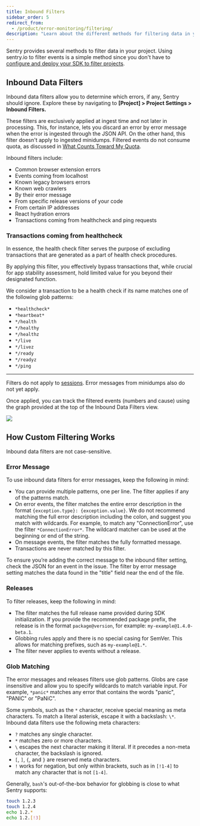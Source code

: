 ```yaml
---
title: Inbound Filters
sidebar_order: 5
redirect_from:
  - /product/error-monitoring/filtering/
description: "Learn about the different methods for filtering data in your project."
---
```


Sentry provides several methods to filter data in your project. Using sentry.io to filter events is a simple method since you don't have to [configure and deploy your SDK to filter projects](/platform-redirect/?next=/configuration/filtering/).

## Inbound Data Filters

Inbound data filters allow you to determine which errors, if any, Sentry should ignore. Explore these by navigating to **[Project] > Project Settings > Inbound Filters.**

These filters are exclusively applied at ingest time and not later in processing. This, for instance, lets you discard an error by error message when the error is ingested through the JSON API. On the other hand, this filter doesn't apply to ingested minidumps. Filtered events do not consume quota, as discussed in [What Counts Toward My Quota](/product/accounts/quotas/#what-counts-toward-my-quota-an-overview).

Inbound filters include:

- Common browser extension errors
- Events coming from localhost
- Known legacy browsers errors
- Known web crawlers
- By their error message
- From specific release versions of your code
- From certain IP addresses
- React hydration errors
- Transactions coming from healthcheck and ping requests

### Transactions coming from healthcheck

In essence, the health check filter serves the purpose of excluding transactions that are generated as a part of health check procedures.

By applying this filter, you effectively bypass transactions that, while crucial for app stability assessment, hold limited value for you beyond their designated function.

We consider a transaction to be a health check if its name matches one of the following glob patterns:

- `*healthcheck*`
- `*heartbeat*`
- `*/health`
- `*/healthy`
- `*/healthz`
- `*/live`
- `*/livez`
- `*/ready`
- `*/readyz`
- `*/ping`

<hr />

<Alert title="Note" level="warning">

Filters do not apply to [sessions](/product/releases/health/#session). Error messages from minidumps also do not yet apply.

</Alert>

Once applied, you can track the filtered events (numbers and cause) using the graph provided at the top of the Inbound Data Filters view.

![](builtin-inbound-filters.png)

## How Custom Filtering Works

<Include name="feature-available-for-plan-trial-business.mdx" />

Inbound data filters are not case-sensitive.

### Error Message

To use inbound data filters for error messages, keep the following in mind:

- You can provide multiple patterns, one per line. The filter applies if any of the patterns match.
- On error events, the filter matches the entire error description in the format `{exception.type}: {exception.value}`. We do not recommend matching the full error description including the colon, and suggest you match with wildcards. For example, to match any "ConnectionError", use the filter `*ConnectionError*`. The wildcard matcher can be used at the beginning or end of the string.
- On message events, the filter matches the fully formatted message.
- Transactions are never matched by this filter.

To ensure you’re adding the correct message to the inbound filter setting, check the JSON for an event in the issue. The filter by error message setting matches the data found in the "title" field near the end of the file.

### Releases

To filter releases, keep the following in mind:

- The filter matches the full release name provided during SDK initialization. If you provide the recommended package prefix, the release is in the format `package@version`, for example: `my-example@1.4.0-beta.1`.
- Globbing rules apply and there is no special casing for SemVer. This allows for matching prefixes, such as `my-example@1.*`.
- The filter never applies to events without a release.

### Glob Matching

The error messages and releases filters use glob patterns. Globs are case insensitive and allow you to specify wildcards to match variable input. For example, `*panic*` matches any error that contains the words "panic", "PANIC" or "PaNiC".

Some symbols, such as the `*` character, receive special meaning as meta characters. To match a literal asterisk, escape it with a backslash: `\*`. Inbound data filters use the following meta characters:

- `?` matches any single character.
- `*` matches zero or more characters.
- `\` escapes the next character making it literal. If it precedes a non-meta character, the backslash is ignored.
- `[`, `]`, `{`, and `}` are reserved meta characters.
- `!` works for negation, but only within brackets, such as in `[!1-4]` to match any character that is not `[1-4]`.

Generally, `bash`'s out-of-the-box behavior for globbing is close to what Sentry supports:

```bash
touch 1.2.3
touch 1.2.4
echo 1.2.*
echo 1.2.[!3]
```
